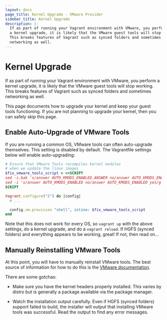 ```yaml
---
layout: docs
page_title: Kernel Upgrade - VMware Provider
sidebar_title: Kernel Upgrade
description: |-
  If as part of running your Vagrant environment with VMware, you perform
  a kernel upgrade, it is likely that the VMware guest tools will stop working.
  This breaks features of Vagrant such as synced folders and sometimes
  networking as well.
---
```


# Kernel Upgrade

If as part of running your Vagrant environment with VMware, you perform
a kernel upgrade, it is likely that the VMware guest tools will stop working.
This breaks features of Vagrant such as synced folders and sometimes
networking as well.

This page documents how to upgrade your kernel and keep your guest tools
functioning. If you are not planning to upgrade your kernel, then you can safely
skip this page.

## Enable Auto-Upgrade of VMware Tools

If you are running a common OS, VMware tools can often auto-upgrade themselves.
This setting is disabled by default. The Vagrantfile settings below will
enable auto-upgrading:

```ruby
# Ensure that VMware Tools recompiles kernel modules
# when we update the linux images
$fix_vmware_tools_script = <<SCRIPT
sed -i.bak 's/answer AUTO_KMODS_ENABLED_ANSWER no/answer AUTO_KMODS_ENABLED_ANSWER yes/g' /etc/vmware-tools/locations
sed -i 's/answer AUTO_KMODS_ENABLED no/answer AUTO_KMODS_ENABLED yes/g' /etc/vmware-tools/locations
SCRIPT

Vagrant.configure("2") do |config|
  # ...

  config.vm.provision "shell", inline: $fix_vmware_tools_script
end
```

Note that this does not work for every OS, so `vagrant up` with the above
settings, do a kernel upgrade, and do a `vagrant reload`. If HGFS (synced
folders) and everything appears to be working, great! If not, then read on...

## Manually Reinstalling VMware Tools

At this point, you will have to manually reinstall VMware tools. The best
source of information for how to do this is the
[VMware documentation](https://kb.vmware.com/selfservice/microsites/search.do?language=en_US&cmd=displayKC&externalId=1018414).

There are some gotchas:

- Make sure you have the kernel headers properly installed. This varies
  by distro but is generally a package available via the package manager.

- Watch the installation output carefully. Even if HGFS (synced folders)
  support failed to build, the installer will output that installing VMware
  tools was successful. Read the output to find any error messages.
